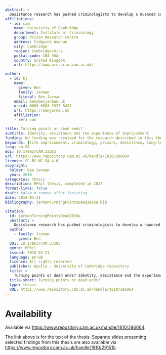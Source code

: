 ```yaml
---
abstract: >
  Desistance research has pushed criminologists to develop a nuanced conceptual account of criminal identity and human agency. However, these tools have mostly not been used to consider identity changes among long-sentenced prisoners, despite the growing preponderance of long-term imprisonment in England and Wales. As a result of this, desistance theory has not been used to evaluate the administration of indeterminate sentences, meaning that practitioners may be missing out on some of the insights that it can generate. This qualitative study begins to fill that gap, using a phenomenological analysis of eighteen in-depth semi-structured interviews with life- sentenced prisoners at a single prison in England, all of whom had been convicted of murder. It argues that most eventually attempt conscious projects of personal change during imprisonment; second, that many frame change in terms which are not consistent with the official discourses of risk reduction (which govern their progression through the sentence); and third, that how they themselves conceive and pursue personal change is affected by their position in the sentence and the life course, and also by the specific nature and circumstances of their index offences. The analysis classifies four different styles of agency found in the sample: ‘defensive’ and ‘fractured’ agents were unwilling or unable to accept responsibility for the offence, and were consequently in penal ‘dead ends’; while ‘corrective’ and ‘redemptive’ agents had encountered ‘turning points’, in that they accepted responsibility, albeit in different ways. The analysis describes each group’s characteristic ways of describing the offence and their part in it. It also describes their attitudes to prison social life in general, and to rehabilitative intervention in particular. The study as a whole suggests that much of the personal change which lifers themselves frame as significant happens outside rehabilitative interventions, and may be invisible to key prison staff. This raises important questions about whether prisons and prisoners think about rehabilitation in the same way, with consequences for the legitimacy of penal power.
affiliations:
  - id: cam
    name: University of Cambridge
    department: Institute of Criminology
    group: Prison Research Centre
    address: Sidgwick Avenue
    city: Cambridge
    region: Cambridgeshire
    postal-code: CB3 9DA
    country: United Kingdom
    url: https://www.prc.crim.cam.ac.uk/

author:
  - id: bj
    name:
      given: Ben
      family: Jarman
      literal: Ben Jarman
    email: ben@benjarman.uk
    orcid: 0000-0003-3527-5437
    url: https://benjarman.uk
    affiliation:
    - ref: cam

title: Turning points or dead ends?
subtitle: Identity, desistance and the experience of imprisonment
funding: No funding was received for the research described in this thesis.
keywords: [life imprisonment, criminology, prisons, desistance, long-term imprisonment, risk needs responsivity, indeterminate imprisonment, england and wales, risk reduction, human agency]
lang: en-GB
doi: 10.17863/CAM.33383
url: https://www.repository.cam.ac.uk/handle/1810/286064
license: CC-BY-NC-SA 4.0
copyright:
  holder: Ben Jarman
  year: 2018
categories: thesis
description: MPhil thesis, completed in 2017
format-links: false
draft: false # remove after finishing.
date: 2018-04-21
bibliography: jarmanTurningPointsDead2018a.bib

citation:
  id: jarmanTurningPointsDead2018a
  abstract: >
    Desistance research has pushed criminologists to develop a nuanced conceptual account of criminal identity and human agency. However, these tools have mostly not been used to consider identity changes among long-sentenced prisoners, despite the growing preponderance of long-term imprisonment in England and Wales. As a result of this, desistance theory has not been used to evaluate the administration of indeterminate sentences, meaning that practitioners may be missing out on some of the insights that it can generate. This qualitative study begins to fill that gap, using a phenomenological analysis of eighteen in-depth semi-structured interviews with life- sentenced prisoners at a single prison in England, all of whom had been convicted of murder. It argues that most eventually attempt conscious projects of personal change during imprisonment; second, that many frame change in terms which are not consistent with the official discourses of risk reduction (which govern their progression through the sentence); and third, that how they themselves conceive and pursue personal change is affected by their position in the sentence and the life course, and also by the specific nature and circumstances of their index offences. The analysis classifies four different styles of agency found in the sample: ‘defensive’ and ‘fractured’ agents were unwilling or unable to accept responsibility for the offence, and were consequently in penal ‘dead ends’; while ‘corrective’ and ‘redemptive’ agents had encountered ‘turning points’, in that they accepted responsibility, albeit in different ways. The analysis describes each group’s characteristic ways of describing the offence and their part in it. It also describes their attitudes to prison social life in general, and to rehabilitative intervention in particular. The study as a whole suggests that much of the personal change which lifers themselves frame as significant happens outside rehabilitative interventions, and may be invisible to key prison staff. This raises important questions about whether prisons and prisoners think about rehabilitation in the same way, with consequences for the legitimacy of penal power.
  author:
    - family: Jarman
      given: Ben
  DOI: 10.17863/CAM.33383
  genre: MPhil
  issued: 2018-04-21
  language: en-GB
  license: All rights reserved
  publisher: Apollo - University of Cambridge repository
  title: >
    Turning points or dead ends? Identity, desistance and the experience of imprisonment
  title-short: Turning points or dead ends?
  type: thesis
  URL: https://www.repository.cam.ac.uk/handle/1810/286064
---
```


# Availability

Available via <https://www.repository.cam.ac.uk/handle/1810/286064>.

::: {.callout-note}
The link above is for the text of the thesis. Separate slides presenting selected findings from this thesis are also available via <https://www.repository.cam.ac.uk/handle/1810/291515>.
:::
